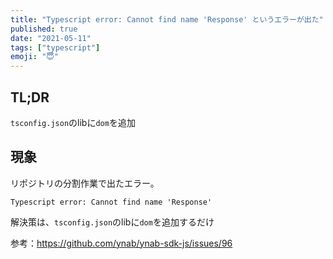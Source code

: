 ```yaml
---
title: "Typescript error: Cannot find name 'Response' というエラーが出た"
published: true
date: "2021-05-11"
tags: ["typescript"]
emoji: "😇"
---
```


## TL;DR
`tsconfig.json`のlibに`dom`を追加


## 現象
リポジトリの分割作業で出たエラー。

```
Typescript error: Cannot find name 'Response' 
```

解決策は、`tsconfig.json`のlibに`dom`を追加するだけ

参考：https://github.com/ynab/ynab-sdk-js/issues/96
